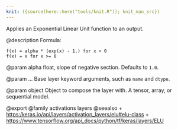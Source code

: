 ```yaml
---
knit: ({source(here::here("tools/knit.R")); knit_man_src})
---
```

Applies an Exponential Linear Unit function to an output.

@description
Formula:

```
f(x) = alpha * (exp(x) - 1.) for x < 0
f(x) = x for x >= 0
```

@param alpha
float, slope of negative section. Defaults to `1.0`.

@param ...
Base layer keyword arguments, such as `name` and `dtype`.

@param object
Object to compose the layer with. A tensor, array, or sequential model.

@export
@family activations layers
@seealso
+ <https:/keras.io/api/layers/activation_layers/elu#elu-class>
+ <https://www.tensorflow.org/api_docs/python/tf/keras/layers/ELU>
